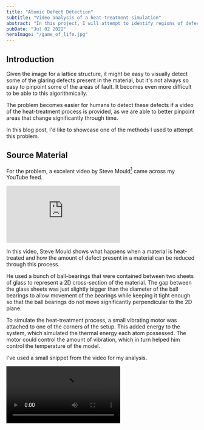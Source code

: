 ```yaml
---
title: "Atomic Defect Detection"
subtitle: "Video analysis of a heat-treatment simulation"
abstract: "In this project, I will attempt to identify regions of defects in lattice structures. By using techniques like Delaunay triangulation and Voronoi tessellation, estimate coordination number and coordination sphere to pinpoint the areas of defects."
pubDate: "Jul 02 2022"
heroImage: "/game_of_life.jpg"
---
```


## Introduction

Given the image for a lattice structure, it might be easy to visually detect some of the glaring defects present in the material, but it's not always so easy to pinpoint some of the areas of fault. It becomes even more difficult to be able to this algorithmically.

The problem becomes easier for humans to detect these defects if a video of the heat-treatment process is provided, as we are able to better pinpoint areas that change significantly through time.

In this blog post, I'd like to showcase one of the methods I used to attempt this problem.

## Source Material

For the problem, a excelent video by Steve Mould[^steve-channel] came across my YouTube feed.


<iframe
  src="https://www.youtube.com/embed/xuL2yT-B2TM?si=WBHRvzY85PgxRw22"
  title="YouTube video player"
  frameborder="0"
  allow="accelerometer; autoplay; clipboard-write; encrypted-media; gyroscope; picture-in-picture; web-share"
  referrerpolicy="strict-origin-when-cross-origin"
  allowfullscreen
></iframe>

In this video, Steve Mould shows what happens when a material is heat-treated and how the amount of defect present in a material can be reduced through this process.

He used a bunch of ball-bearings that were contained between two sheets of glass to represent a 2D cross-section of the material. The gap between the glass sheets was just slightly bigger than the diameter of the ball bearings to allow movement of the bearings while keeping it tight enough so that the ball bearings do not move significantly perpendicular to the 2D plane.

To simulate the heat-treatment process, a small vibrating motor was attached to one of the corners of the setup. This added energy to the system, which simulated the thermal energy each atom possessed. The motor could control the amount of vibration, which in turn helped him control the temperature of the model.

I've used a small snippet from the video for my analysis.

<Video src="/assets/defect-detection/src_4.mp4" loop />

Initially, a high temperature (more vibrations) is set, which was gradually decreased, simulating the heat-treatment/annealing process of materials. From his video, it was easy to see that the amount of defects, be it point or line defects, were reduced gradually as the treatment progressed.

[^steve-channel]: [Steve Mould on Youtube](https://www.youtube.com/@SteveMould)

Taking this video, I'd like to do some processing to make it easier to pinpoint the areas of defects in the material.

## 1. Finding the Centers

The first step was to find the locations of all the atoms in the video. In the model, the model was illuminated from the back, which created shadows and dark regions wherever an atom was present.

<Video src="/assets/defect-detection/centers_4.mp4" loop />

### 1.1 Conversion to B/W Image

To find the location (of the center) of an atom, I first used a threshold and converted the image into a black and white image. The regions where the atoms were present created dark regions.

However, there are some artifacts on the ball-bearings due to the reflections on their shiny surface, which kept the regions from being circular and instead created highlights on each ball bearing.

### 1.2 Gaussian Blur

To identify the centers, instead of using this black and white image, I used a Gaussian blur effect on the image.

Gaussian blur averages the values near a pixel, weighted using the Gaussian distribution

$$
  G_r(x) = \frac{1}{r \sqrt{2 \pi } } e^{ {\frac{-(x-r)^2}{2 r^2}}}
$$

The radius $r$ of the Gaussian filter was set to a value of the magnitude of the diameter of the atoms in pixels. This created unique minima in the shadow region, which we could identify as the "center" of the atom.

Due to the artifacts identified before, there was some offset between this identified center and true center of the atom. As the artifacts on the atoms were similar, the offsets were also the same for all atoms. As correctly identifying the offset was challenging, and the offsets were small, I chose to ignore the offsets.

An important thing to note is that this does not work near the edges of the image. If an atom was only partially visible in the image, the minima would still indicate the center of the dark region instead of the entire shadow of the atom. This can be fixed by completing this center-finding process and then ignoring all the centers identified that were less than a diameter away from the border. I have skipped this step in order to keep the entire image file, but it will be important to note the edge effects and focus on the region away from the borders for analysis.

## 2. Coordination Number

The coordination number represents the number of bonds each atom has. By analyzing the coordination number, we can identify regions where the coordination deviated from the global median, indicating potential defects in the material.

One stratergy could be use the centers identified earlier and consider all the atoms within a distance of 1.5 times the diameter as neighbors. However, this approach is not practical, as it assumes a perfect crystalline structure and would not work effectively near regions of defects.

### 2.1 Delaunay Triangulation

Delaunay triangulation is a mathematical technique that takes in a set of points and returns a set of triangles formed using these points. In our context, we can identify the edges of these triangles as "bonds" between the atoms.

<Video src="/assets/defect-detection/delaunay_4.mp4" loop />

### 2.2 Estimating the Coordination Number

We can estimate the coordination number to be the number of neighbors of the atoms. Furthermore, we can interpolate the coordination number for each pixel in the image. Any significant deviation in the coordination number on this plane can be identified as a region of defect.

<Video src="/assets/defect-detection/bond_order_4.mp4" loop />

### 2.3 Shortcomings of this method

While the Delaunay triangulation method provides valuable insights, the estimates are not always accurate. For instance,

- in the case of point defects, the interpolation will correctly identify these defects, but there isn't a unique Delaunay triangulation. This lack of uniqueness can cause the coordination number to change rapidly between frames, leading to flickering we can see in the above video.
- for defects where a line of atoms is slightly displaced, the coordination number will remain the same as in defectless regions, which can result in the entire region being incorectly identified as defectless.

## 3. Coordination Sphere

The coordination sphere refers to the region of influence of each atom, and its deviation in volume (or area) can be used to identify regions of defects. At the regions of defects, due to inoptimal packing the area will increase, alerting us about the defect.

### 3.1 Voronoi Tessellation

Voronoi tessellation is a method that defines Voronoi regions based on a set of points. It has a duality with Delaunay triangulation, meaning that for every Delaunay triangulation, there is a corresponding Voronoi diagram.

The computation of Voronoi regions involves partitioning space into regions around the centers. Each point in our 2D plane is assigned to the region of the atom closest to it.

<Video src="/assets/defect-detection/voronoi_4.mp4" loop />

### 3.2 Estimating the Coordination Sphere

We can use the area of these Voronoi regions as an estimate of the area of the coordination sphere. By interpolating the areas of these regions, we can effectively identify regions of defects, as deviations in area can indicate irregularities in atomic arrangements.

<Video src="/assets/defect-detection/voronoi_interp_4.mp4" loop />

### Improvement on Coordination Number Estimation

- One of the advantages of using Voronoi tessellation is that the area of a Voronoi region changes slowly between frames, which helps to resolve flickering at these regions while still correctly identifying where exactly the point defect is located.
- In regions of line defects or dislocations, the area of the Voronoi regions increases as the centers are further apart. This allows us to correctly identify this type of defect.

